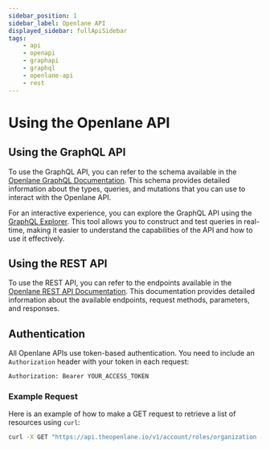 ```yaml
---
sidebar_position: 1
sidebar_label: Openlane API
displayed_sidebar: fullApiSidebar
tags:
    - api
    - openapi
    - graphapi
    - graphql
    - openlane-api
    - rest
---
```


# Using the Openlane API

## Using the GraphQL API

To use the GraphQL API, you can refer to the schema available in the [Openlane GraphQL Documentation](/docs/api/graph-api/queries). This schema provides detailed information about the types, queries, and mutations that you can use to interact with the Openlane API.

For an interactive experience, you can explore the GraphQL API using the [GraphQL Explorer](/graphql). This tool allows you to construct and test queries in real-time, making it easier to understand the capabilities of the API and how to use it effectively.

## Using the REST API

To use the REST API, you can refer to the endpoints available in the [Openlane REST API Documentation](docs/api/rest-api/openlane-openapi-3-0-0-specifications.info.mdx). This documentation provides detailed information about the available endpoints, request methods, parameters, and responses.

## Authentication

All Openlane APIs use token-based authentication. You need to include an `Authorization` header with your token in each request:

```
Authorization: Bearer YOUR_ACCESS_TOKEN
```

### Example Request

Here is an example of how to make a GET request to retrieve a list of resources using `curl`:

```sh
curl -X GET "https://api.theopenlane.io/v1/account/roles/organization -H "Authorization: Bearer YOUR_ACCESS_TOKEN"
```